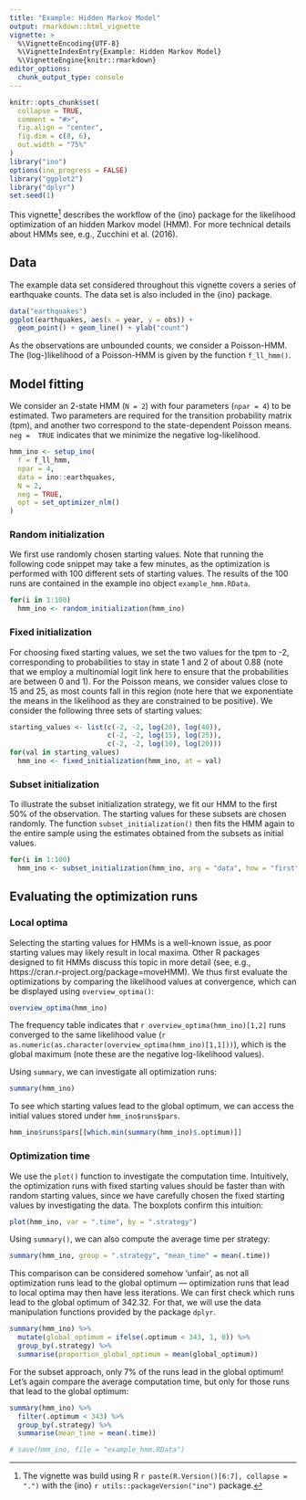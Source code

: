 ```yaml
---
title: "Example: Hidden Markov Model"
output: rmarkdown::html_vignette
vignette: >
  %\VignetteEncoding{UTF-8}
  %\VignetteIndexEntry{Example: Hidden Markov Model}
  %\VignetteEngine{knitr::rmarkdown}
editor_options: 
  chunk_output_type: console
---
```


```r
knitr::opts_chunk$set(
  collapse = TRUE,
  comment = "#>",
  fig.align = "center",
  fig.dim = c(8, 6), 
  out.width = "75%"
)
library("ino")
options(ino_progress = FALSE)
library("ggplot2")
library("dplyr")
set.seed(1)
```

This vignette^[The vignette was build using R `r paste(R.Version()[6:7], collapse = ".")` with the {ino} `r utils::packageVersion("ino")` package.] describes the workflow of the {ino} package for the likelihood optimization of an hidden Markov model (HMM). For more technical details about HMMs see, e.g.,  Zucchini et al. (2016).

## Data

The example data set considered throughout this vignette covers a series of earthquake counts. The data set is also included in the {ino} package.

```r
data("earthquakes")
ggplot(earthquakes, aes(x = year, y = obs)) +
  geom_point() + geom_line() + ylab("count")
```

As the observations are unbounded counts, we consider a Poisson-HMM. The (log-)likelihood of a Poisson-HMM is given by the function `f_ll_hmm()`.

## Model fitting

We consider an 2-state HMM (`N = 2`) with four parameters (`npar = 4`) to be estimated. Two parameters are required for the transition probability matrix (tpm), and another two correspond to the state-dependent Poisson means. `neg =  TRUE` indicates that we minimize the negative log-likelihood.  

```r
hmm_ino <- setup_ino(
  f = f_ll_hmm,
  npar = 4,
  data = ino::earthquakes,
  N = 2,
  neg = TRUE,
  opt = set_optimizer_nlm()
)
```

### Random initialization

We first use randomly chosen starting values. Note that running the following code snippet may take a few minutes, as the optimization is performed with 100 different sets of starting values. The results of the 100 runs are contained in the example ino object `example_hmm.RData`. 

```r
for(i in 1:100)
  hmm_ino <- random_initialization(hmm_ino)
```


### Fixed initialization

For choosing fixed starting values, we set the two values for the tpm to -2, corresponding to probabilities to stay in state 1 and 2 of about 0.88 (note that we employ a multinomial logit link here to ensure that the probabilities are between 0 and 1). For the Poisson means, we consider values close to 15 and 25, as most counts fall in this region (note here that we exponentiate the means in the likelihood as they are constrained to be positive). We consider the following three sets of starting values:

```r
starting_values <- list(c(-2, -2, log(20), log(40)), 
                        c(-2, -2, log(15), log(25)),
                        c(-2, -2, log(10), log(20)))
for(val in starting_values)
  hmm_ino <- fixed_initialization(hmm_ino, at = val)
```

### Subset initialization

To illustrate the subset initialization strategy, we fit our HMM to the first 50\% of the observation. The starting values for these subsets are chosen randomly. The function `subset_initialization()` then fits the HMM again to the entire sample using the estimates obtained from the subsets as initial values.

```r
for(i in 1:100)
  hmm_ino <- subset_initialization(hmm_ino, arg = "data", how = "first", prop = 0.5)
```


## Evaluating the optimization runs

### Local optima

Selecting the starting values for HMMs is a well-known issue, as poor starting values may likely result in local maxima. Other R packages designed to fit HMMs discuss this topic in more detail (see, e.g., https://cran.r-project.org/package=moveHMM). We thus first evaluate the optimizations by comparing the likelihood values at convergence, which can be displayed using `overview_optima()`:

```r
overview_optima(hmm_ino)
```

The frequency table indicates that `r overview_optima(hmm_ino)[1,2]` runs converged to the same likelihood value (`r as.numeric(as.character(overview_optima(hmm_ino)[1,1]))`), which is the global maximum (note these are the negative log-likelihood values).  

Using `summary`, we can investigate all optimization runs:

```r
summary(hmm_ino)
```

To see which starting values lead to the global optimum, we can access the initial values stored under `hmm_ino$runs$pars`.


```r
hmm_ino$runs$pars[[which.min(summary(hmm_ino)$.optimum)]]
```


### Optimization time

We use the `plot()` function to investigate the computation time. Intuitively, the optimization runs with fixed starting values should be faster than with random starting values, since we have carefully chosen the fixed starting values by investigating the data. The boxplots confirm this intuition: 

```r
plot(hmm_ino, var = ".time", by = ".strategy")
```

Using `summary()`, we can also compute the average time per strategy:

```r
summary(hmm_ino, group = ".strategy", "mean_time" = mean(.time))
```

This comparison can be considered somehow 'unfair', as not all optimization runs lead to the global optimum --- optimization runs that lead to local optima may then have less iterations. We can first check which runs lead to the global optimum of 342.32. For that, we will use the data manipulation functions provided by the package `dplyr`.

```r
summary(hmm_ino) %>% 
  mutate(global_optimum = ifelse(.optimum < 343, 1, 0)) %>% 
  group_by(.strategy) %>% 
  summarise(proportion_global_optimum = mean(global_optimum))
```

For the subset approach, only 7\% of the runs lead in the global optimum!
Let's again compare the average computation time, but only for those runs that lead to the global optimum:

```r
summary(hmm_ino) %>% 
  filter(.optimum < 343) %>% 
  group_by(.strategy) %>% 
  summarise(mean_time = mean(.time))
```




```r
# save(hmm_ino, file = "example_hmm.RData")
```

